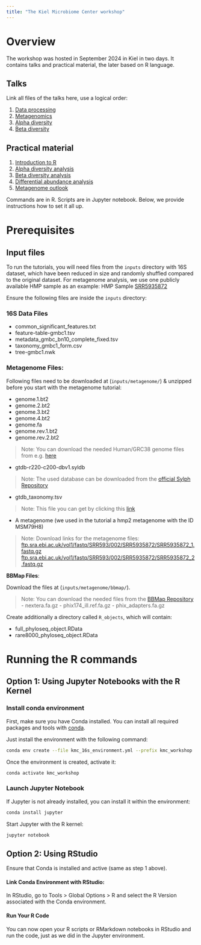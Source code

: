 ```yaml
---
title: "The Kiel Microbiome Center workshop"
---
```


# Overview

The workshop was hosted in September 2024 in Kiel in two days. It contains talks and practical material, the later based on R language.

## Talks

Link all files of the talks here, use a logical order:

1.  [Data processing](talks/nfdi4microbiota_DataPreProcessing.pdf)
2.  [Metagenomics](talks/nfdi4microbiota_DAA_Metagenomics.pdf)
3.  [Alpha diversity](talks/nfdi4microbiota_Alpha_diversity.pdf)
4.  [Beta diversity](talks/nfdi4microbiota_Beta_diversity.pdf)

## Practical material

1.  [Introduction to R](scripts/1_intro_to_r.ipynb)
2.  [Alpha diversity analysis](scripts/2_Alpha_diversity.ipynb)
3.  [Beta diversity analysis](scripts/3_Beta_diversity.ipynb)
4.  [Differential abundance analysis](scripts/4_Differential_abundance.ipynb)
5.  [Metagenome outlook](scripts/5_Metagenome_outook.ipynb)

Commands are in R. Scripts are in Jupyter notebook. Below, we provide instructions how to set it all up.

# Prerequisites

## Input files

To run the tutorials, you will need files from the `inputs` directory with 16S dataset, which have been reduced in size and randomly shuffled compared to the original dataset. For metagenome analysis, we use one publicly available HMP sample as an example: HMP Sample [SRR5935872](https://trace.ncbi.nlm.nih.gov/Traces/?view=run_browser&acc=SRR5935872&display=metadata)

Ensure the following files are inside the `inputs` directory:

### 16S Data Files

-   common_significant_features.txt
-   feature-table-gmbc1.tsv
-   metadata_gmbc_bn10_complete_fixed.tsv
-   taxonomy_gmbc1_form.csv
-   tree-gmbc1.nwk

### Metagenome Files:

Following files need to be downloaded at (`inputs/metagenome/`) & unzipped before you start with the metagenome tutorial:

-   genome.1.bt2
-   genome.2.bt2
-   genome.3.bt2
-   genome.4.bt2
-   genome.fa
-   genome.rev.1.bt2
-   genome.rev.2.bt2

> Note: You can download the needed Human/GRC38 genome files from e.g. [here](https://benlangmead.github.io/aws-indexes/bowtie)

-   gtdb-r220-c200-dbv1.syldb

> Note: The used database can be downloaded from the [official Sylph Repository](https://github.com/bluenote-1577/sylph/wiki/Pre%E2%80%90built-databases)

-   gtdb_taxonomy.tsv

> Note: This file you can get by clicking this [link](https://data.gtdb.ecogenomic.org/releases/release220/220.0/bac120_metadata_r220.tsv.gz)

-   A metagenome (we used in the tutorial a hmp2 metagenome with the ID MSM79H8)

> Note: Download links for the metagenome files: [ftp.sra.ebi.ac.uk/vol1/fastq/SRR593/002/SRR5935872/SRR5935872_1.fastq.gz](http://ftp.sra.ebi.ac.uk/vol1/fastq/SRR593/002/SRR5935872/SRR5935872_1.fastq.gz) [ftp.sra.ebi.ac.uk/vol1/fastq/SRR593/002/SRR5935872/SRR5935872_2.fastq.gz](http://ftp.sra.ebi.ac.uk/vol1/fastq/SRR593/002/SRR5935872/SRR5935872_2.fastq.gz)

**BBMap Files**:

Download the files at (`inputs/metagenome/bbmap/`).

> Note: You can download the needed files from the [BBMap Repository](https://github.com/BioInfoTools/BBMap/tree/master/resources) - nextera.fa.gz - phix174_ill.ref.fa.gz - phix_adapters.fa.gz

Create additionally a directory called `R_objects`, which will contain:

-   full_phyloseq_object.RData
-   rare8000_phyloseq_object.RData

# Running the R commands

## Option 1: Using Jupyter Notebooks with the R Kernel

### Install conda environment

First, make sure you have Conda installed. You can install all required packages and tools with [conda](https://docs.conda.io/projects/conda/en/latest/user-guide/install/linux.html).

Just install the environment with the following command:

``` bash
conda env create --file kmc_16s_environment.yml --prefix kmc_workshop
```

Once the environment is created, activate it:

``` bash
conda activate kmc_workshop
```

### Launch Jupyter Notebook

If Jupyter is not already installed, you can install it within the environment:

``` bash
conda install jupyter
```

Start Jupyter with the R kernel:

``` bash
jupyter notebook
```

## Option 2: Using RStudio

Ensure that Conda is installed and active (same as step 1 above).

#### Link Conda Environment with RStudio:

In RStudio, go to Tools \> Global Options \> R and select the R Version associated with the Conda environment.

#### Run Your R Code

You can now open your R scripts or RMarkdown notebooks in RStudio and run the code, just as we did in the Jupyter environment.